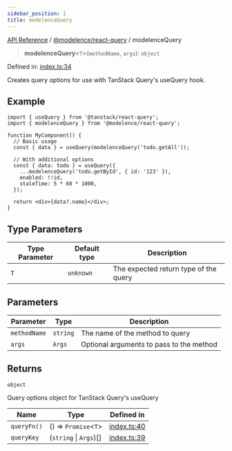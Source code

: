 ```yaml
---
sidebar_position: 1
title: modelenceQuery
---
```


[API Reference](/api-reference/@modelence/react-query/functions/../../../index) / [@modelence/react-query](/api-reference/@modelence/react-query/functions/../index) / modelenceQuery

> **modelenceQuery**\<`T`\>(`methodName`, `args`): `object`

Defined in: [index.ts:34](https://github.com/modelence/modelence/blob/3fae98d242d920a510c5611b305dbc4f770799d1/packages/react-query/src/index.ts#L34)

Creates query options for use with TanStack Query's useQuery hook.

## Example

```tsx
import { useQuery } from '@tanstack/react-query';
import { modelenceQuery } from '@modelence/react-query';

function MyComponent() {
  // Basic usage
  const { data } = useQuery(modelenceQuery('todo.getAll'));

  // With additional options
  const { data: todo } = useQuery({
    ...modelenceQuery('todo.getById', { id: '123' }),
    enabled: !!id,
    staleTime: 5 * 60 * 1000,
  });

  return <div>{data?.name}</div>;
}
```

## Type Parameters

| Type Parameter | Default type | Description |
| ------ | ------ | ------ |
| `T` | `unknown` | The expected return type of the query |

## Parameters

| Parameter | Type | Description |
| ------ | ------ | ------ |
| `methodName` | `string` | The name of the method to query |
| `args` | `Args` | Optional arguments to pass to the method |

## Returns

`object`

Query options object for TanStack Query's useQuery

| Name | Type | Defined in |
| ------ | ------ | ------ |
| `queryFn()` | () => `Promise`\<`T`\> | [index.ts:40](https://github.com/modelence/modelence/blob/3fae98d242d920a510c5611b305dbc4f770799d1/packages/react-query/src/index.ts#L40) |
| `queryKey` | (`string` \| `Args`)[] | [index.ts:39](https://github.com/modelence/modelence/blob/3fae98d242d920a510c5611b305dbc4f770799d1/packages/react-query/src/index.ts#L39) |
